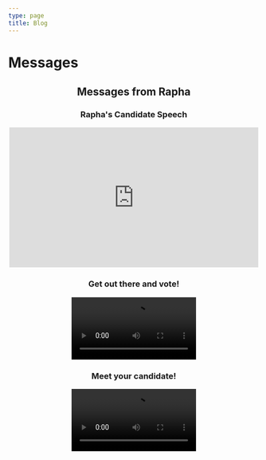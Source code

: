 ```yaml
---
type: page
title: Blog
---
```


# Messages

<center><h2>Messages from Rapha</h2></center>
<center>
<div
style={{
  display: 'flex',
  justifyContent: 'center',
  flexDirection: 'column'
}}>

<div>
  <center><h3>Rapha's Candidate Speech</h3></center>
  <iframe
    width="500"
    height="281"
    src="https://www.youtube.com/embed/0_zUZiib7ZQ"
    title="Rapha's Candidate Speech"
    frameBorder="0"
    allow="accelerometer; autoplay; clipboard-write; encrypted-media; gyroscope; picture-in-picture"
    allowFullScreen
  ></iframe>
</div>


<div>
<center><h3>Get out there and vote!</h3></center>
<video controls width="250">
  <source src="/videos/103124.MOV" type="video/webm" />
  <source src="/videos/103124.MOV" type="video/mp4" />

  Download the
  <a href="/videos/103124.MOV">WEBM</a>
  or
  <a href="/videos/103124.MOV">MP4</a>
  video.
</video>
</div>

<div>
<center><h3>Meet your candidate!</h3></center>
<video controls width="250">
  <source src="/videos/103024.MOV" type="video/webm" />
  <source src="/videos/103024.MOV" type="video/mp4" />

  Download the
  <a href="/videos/103024.MOV">WEBM</a>
  or
  <a href="/videos/103024.MOV">MP4</a>
  video.
</video>
</div>

</div>
</center>
